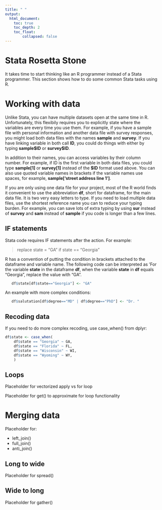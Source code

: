 ```yaml
---
title: " "
output:
  html_document:
    toc: true
    toc_depth: 2
    toc_float: 
        collapsed: false
---
```


# Stata Rosetta Stone

It takes time to start thinking like an R programmer instead of a Stata programmer.  This section shows how to do some common Stata tasks using R.  

# Working with data

Unlike Stata, you can have multiple datasets open at the same time in R.  Unfortunately, this flexibily requires you to explicitly state where the variables are every time you use them.  For example, if you have a sample file with personal information and another data file with survey responses, you might load both data files with the names **sample** and **survey**.  If you have linking variable in both call **ID**, you could do things with either by typing **sample\$ID** or **survey\$ID**.    

In addition to their names, you can access variables by their column number.  For example, if ID is the first variable in both data files, you could type **sample[1]** or **survey[1]** instead of the **\$ID** format used above.  You can also use quoted variable names in brackets if the variable names use spaces, for example, **sample['street address line 1']**.

If you are only using one data file for your project, most of the R world finds it convenient to use the abbreviation **df**, short for dataframe, for the main data file.  It is two very easy letters to type.  If you need to load multiple data files, use the shortest reference name you can to reduce your typing burden.  For example, you can save lots of extra typing by using **sur** instead of **survey** and **sam** instead of **sample** if you code is longer than a few lines.  

## IF statements

Stata code requires IF statements after the action.  For example: 

>   replace state = "GA" if state == "Georgia"

R has a convention of putting the condition in brackets attached to the dataframe and variable name.  The following code can be interpreted as 'For the variable **state** in the dataframe **df**, when the variable **state** in **df** equals "Georgia", replace the value with "GA".   

```r
   df$state[df$state=="Georgia"] <- "GA"  
```

An example with more complex conditions:  

```r
   df$salutation[df$degree=="MD" | df$degree=="PhD"] <- "Dr. "  
```

## Recoding data

If you need to do more complex recoding, use case_when() from dplyr:   

```r
df$state <- case_when(  
    df$state == "Georgia" ~ GA,  
    df$state == "Florida" ~ FL,  
    df$state == "Wisconsin" ~ WI,  
    df$state == "Wyoming" ~ WY,  
    )
```
   
## Loops

Placeholder for vectorized apply vs for loop

Placeholder for get() to approximate for loop functionality
   
# Merging data

Placeholder for:

- left_join()  
- full_join()  
- anti_join()  

## Long to wide

Placeholder for spread()

## Wide to long

Placeholder for gather()